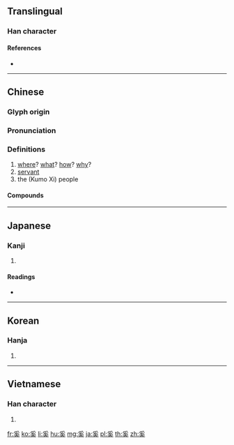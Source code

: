 {{character info/new}}
==Translingual==

===Han character===
{{Han char|rn=37|rad=大|as=07|sn=10|four=20430|canj=BVIK|ids=⿱⿱爫幺大}}

====References====
* {{Han ref|kx=0252.100|dkj=05930|dj=0514.050|hdz=10541.110|uh=595A|ud=22874|bh=AE4F|bd=44623}}

----

==Chinese==
{{zh-forms}}

===Glyph origin===
{{Han etym}}

===Pronunciation===
{{zh-pron
|m=xī
|c=hai4
|mc=y
|oc=y
|ma=
|cat=con,adv,pron,n
}}

===Definitions===
{{zh-hanzi}}

# [[where]]? [[what]]? [[how]]? [[why]]?
# [[servant]]
# the {{w|Kumo Xi|Xi}} (Kumo Xi) people

====Compounds====
{{zh-der|庫莫奚|奚兒|奚凌|奚奴|奚琴|奚由|奚自|奚若|奚落|奚隸|小奚奴|祁奚之舉|祁奚舉午|祁奚薦仇|迷奚}}

----

==Japanese==

===Kanji===
{{ja-kanji|grade=|rs=大07}}

# {{defn|lang=ja|sort=大07}}

====Readings====
* {{ja-readings|on=[[けい]] (kei)|kun=[[なんぞ]] (nanzo)}}

----

==Korean==

===Hanja===
{{ko-hanja|hangeul=해|rv=hae|mr=hae}}

# {{defn|lang=ko|sort=大07}}

----

==Vietnamese==

===Han character===
{{vi-hantu|[[hề]]|rs=大07}}

# {{defn|lang=vi|sort=大07}}

[[fr:奚]]
[[ko:奚]]
[[li:奚]]
[[hu:奚]]
[[mg:奚]]
[[ja:奚]]
[[pl:奚]]
[[th:奚]]
[[zh:奚]]